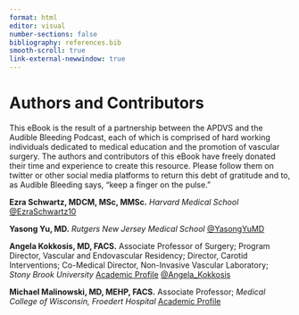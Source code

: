 ```yaml
---
format: html
editor: visual
number-sections: false
bibliography: references.bib
smooth-scroll: true
link-external-newwindow: true
---
```

# Authors and Contributors {.unnumbered}

This eBook is the result of a partnership between the APDVS and the Audible Bleeding Podcast, each of which is comprised of hard working individuals dedicated to medical education and the promotion of vascular surgery. The authors and contributors of this eBook have freely donated their time and experience to create this resource. Please follow them on twitter or other social media platforms to return this debt of gratitude and to, as Audible Bleeding says, "keep a finger on the pulse."

**Ezra Schwartz, MDCM, MSc, MMSc.** *Harvard Medical School* [\@EzraSchwartz10](https://twitter.com/EzraSchwartz10)

**Yasong Yu, MD.** *Rutgers New Jersey Medical School* [\@YasongYuMD](https://twitter.com/YasongYuMD)

**Angela Kokkosis, MD, FACS.** Associate Professor of Surgery; Program Director, Vascular and Endovascular Residency; Director, Carotid Interventions; Co-Medical Director, Non-Invasive Vascular Laboratory; *Stony Brook University* [Academic Profile](https://renaissance.stonybrookmedicine.edu/surgery/people/faculty/dr-angela-a-kokkosis) [\@Angela_Kokkosis](https://twitter.com/Angela_Kokkosis)

**Michael Malinowski, MD, MEHP, FACS.** Associate Professor; *Medical College of Wisconsin, Froedert Hospital* [Academic Profile](https://www.froedtert.com/doctors/michael-malinowski-1316100860)
